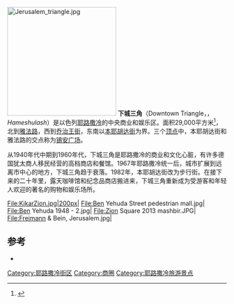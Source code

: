 [[File:Jerusalem_triangle.jpg|250px]]
{{Location map|Jerusalem|width=250 |caption=在耶路撒冷的位置}}
'''下城三角'''（Downtown Triangle，{{lang-he|המשולש}}，''Hameshulash''）是以色列[[耶路撒冷|耶路撒冷]]的中央商业和娱乐区。面积29,000平方米<ref name=jerusalem>{{cite web|url=http://jerusalem.com/articles/jerusalem/the_jerusalem_triangle-a4166|title=The Jerusalem Triangle|publisher=Jerusalem.com|date=5 July 2013|accessdate=24 November 2013|deadurl=yes|archiveurl=https://web.archive.org/web/20131203140622/http://jerusalem.com/articles/jerusalem/the_jerusalem_triangle-a4166|archivedate=2013年12月3日}}</ref>，北到[[雅法路|雅法路]]，西到[[乔治王街_(耶路撒冷)|乔治王街]]，东南以[[本耶胡达街_(耶路撒冷)|本耶胡达街]]为界。三个[[頂點_(幾何)|顶点]]中，本耶胡达街和雅法路的交点称为[[锡安广场|锡安广场]]。

从1940年代中期到1960年代，下城三角是耶路撒冷的商业和文化心脏，有许多德国犹太商人移民经营的高档商店和餐馆。1967年耶路撒冷统一后，城市扩展到远离市中心的地方，下城三角趋于衰落。1982年，本耶胡达街改为步行街。在接下来的二十年里，露天咖啡馆和纪念品商店搬进来，下城三角重新成为受游客和年轻人欢迎的著名的购物和娱乐场所。

<gallery>
File:KikarZion.jpg|200px|
File:Ben Yehuda Street pedestrian mall.jpg|
File:Ben Yehuda 1948 - 2.jpg|
File:Zion Square 2013 mashbir.JPG|
File:Freimann & Bein, Jerusalem.jpg|
</gallery>

==参考==
{{reflist}}
*{{cite book|url=http://books.google.co.il/books?id=iSSnpwAACAAJ&dq=%D7%A7%D7%A8%D7%95%D7%99%D7%90%D7%A0%D7%A7%D7%A8+%D7%94%D7%9E%D7%A9%D7%95%D7%9C%D7%A9&hl=en&sa=X&ei=eFqNUuXmJ42VhQeB9oGQDQ&redir_esc=y|script-title=he:המשולש הירושלמי: ביוגרפיה אורבנית|trans_title=The Jerusalem Triangle: An urban biography|last=Kroyanker|first=David|authorlink=David Kroyanker|year=2011|publisher=Keter Publishing House|language=he|isbn=9650719482|title=|access-date=2016-02-11|archive-date=2018-10-02|archive-url=https://web.archive.org/web/20181002052837/https://books.google.co.il/books?id=iSSnpwAACAAJ&dq=%D7%A7%D7%A8%D7%95%D7%99%D7%90%D7%A0%D7%A7%D7%A8+%D7%94%D7%9E%D7%A9%D7%95%D7%9C%D7%A9&hl=en&sa=X&ei=eFqNUuXmJ42VhQeB9oGQDQ&redir_esc=y|dead-url=no}}
{{coord|31|46|55.80|N|35|13|04.30|E|scale:10000_source:enwiki|display=title}}

[[Category:耶路撒冷街区|Category:耶路撒冷街区]]
[[Category:商圈|Category:商圈]]
[[Category:耶路撒冷旅游景点|Category:耶路撒冷旅游景点]]